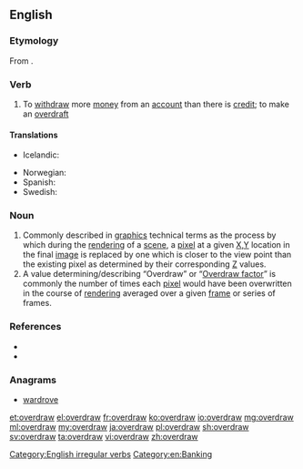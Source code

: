 ==English==

===Etymology===
From {{prefix|over|draw}}.

===Verb===
{{en-verb|overdraws|overdrawing|overdrew|overdrawn}}

# To [[withdraw]] more [[money]] from an [[account]] than there is [[credit]]; to make an [[overdraft]]

====Translations====
{{trans-top|withdraw more money from an account than there is credit}}
* Icelandic: {{t-|is|yfirdraga}}
{{trans-mid}}
* Norwegian: {{t-|no|overtrekke}}
* Spanish: {{t-|es|sobregirar}}
* Swedish: {{t+|sv|övertrassera}}
{{trans-bottom}}

===Noun===
{{en-noun}}
# Commonly described in [[graphics]] technical terms as the process by which during the [[rendering]] of a [[scene]], a [[pixel]] at a given [[x-axis|X]],[[y-axis|Y]] location in the final [[image]] is replaced by one which is closer to the view point than the existing pixel as determined by their corresponding [[z-axis|Z]] values.  
# A value determining/describing “Overdraw” or “[[Overdraw factor]]” is commonly the number of times each [[pixel]] would have been overwritten in the course of [[rendering]] averaged over a given [[frame]] or series of frames.

===References===
* {{R:Century 1911}}
* {{R:Webster 1913}}

===Anagrams===
* [[wardrove#English|wardrove]]

[[Category:English irregular verbs]]
[[Category:en:Banking]]

[[et:overdraw]]
[[el:overdraw]]
[[fr:overdraw]]
[[ko:overdraw]]
[[io:overdraw]]
[[mg:overdraw]]
[[ml:overdraw]]
[[my:overdraw]]
[[ja:overdraw]]
[[pl:overdraw]]
[[sh:overdraw]]
[[sv:overdraw]]
[[ta:overdraw]]
[[vi:overdraw]]
[[zh:overdraw]]